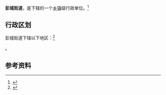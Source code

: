 {{中国乡级行政区|32/03/03/001/000}}

'''彭城街道'''，是{{PRC admin/fullname|32/03/03/001/000|3}}下辖的一个[[乡镇|乡镇]]级行政单位。<ref>{{PRC admin/ref sgc|{{PRC admin/parent|32/03/03/001/000}}}}</ref>

== 行政区划 ==

彭城街道下辖以下地区：<ref>{{PRC admin/ref sgc|32/03/03/001/000}}</ref>

{{PRC admin/children|32/03/03/001/000}}。

== 参考资料 ==

{{reflist}}

{{行政区划小作品}}
{{PRC admin/navcat|32/03/03/001/000}}